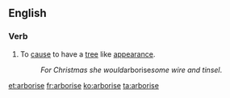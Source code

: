 ==English==

===Verb===
{{en-verb|arboris|es}}

# To [[cause]] to have a [[tree]] like [[appearance]].
#:''For Christmas she would ''arborise'' some wire and tinsel''.

[[et:arborise]]
[[fr:arborise]]
[[ko:arborise]]
[[ta:arborise]]